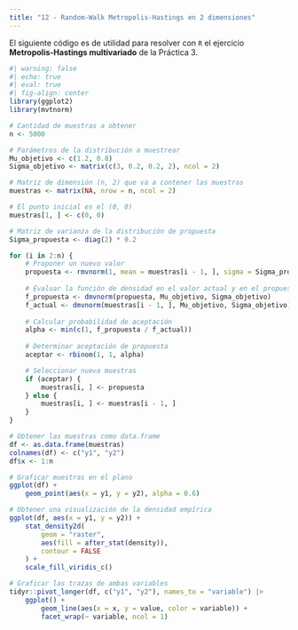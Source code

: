 ```yaml
---
title: "12 - Random-Walk Metropolis-Hastings en 2 dimensiones"
---
```


El siguiente código es de utilidad para resolver con `R` el ejercicio
**Metropolis-Hastings multivariado** de la Práctica 3.

```r
#| warning: false
#| echo: true
#| eval: true 
#| fig-align: center
library(ggplot2)
library(mvtnorm)

# Cantidad de muestras a obtener
n <- 5000

# Parámetros de la distribución a muestrear
Mu_objetivo <- c(1.2, 0.8)
Sigma_objetivo <- matrix(c(3, 0.2, 0.2, 2), ncol = 2)

# Matriz de dimensión (n, 2) que va a contener las muestras
muestras <- matrix(NA, nrow = n, ncol = 2)

# El punto inicial es el (0, 0)
muestras[1, ] <- c(0, 0)

# Matriz de varianza de la distribución de propuesta
Sigma_propuesta <- diag(2) * 0.2

for (i in 2:n) {
    # Proponer un nuevo valor
    propuesta <- rmvnorm(1, mean = muestras[i - 1, ], sigma = Sigma_propuesta)
    
    # Evaluar la función de densidad en el valor actual y en el propuesto
    f_propuesta <- dmvnorm(propuesta, Mu_objetivo, Sigma_objetivo)
    f_actual <- dmvnorm(muestras[i - 1, ], Mu_objetivo, Sigma_objetivo)
    
    # Calcular probabilidad de aceptación
    alpha <- min(c(1, f_propuesta / f_actual))
    
    # Determinar aceptación de propuesta
    aceptar <- rbinom(1, 1, alpha)

    # Seleccionar nueva muestras 
    if (aceptar) {
        muestras[i, ] <- propuesta
    } else {
        muestras[i, ] <- muestras[i - 1, ]
    }
}

# Obtener las muestras como data.frame
df <- as.data.frame(muestras)
colnames(df) <- c("y1", "y2")
df$x <- 1:n

# Graficar muestras en el plano
ggplot(df) +
    geom_point(aes(x = y1, y = y2), alpha = 0.6)

# Obtener una visualización de la densidad empírica
ggplot(df, aes(x = y1, y = y2)) + 
    stat_density2d(
        geom = "raster",
        aes(fill = after_stat(density)),
        contour = FALSE
    ) + 
    scale_fill_viridis_c()

# Graficar las trazas de ambas variables
tidyr::pivot_longer(df, c("y1", "y2"), names_to = "variable") |>
    ggplot() + 
        geom_line(aes(x = x, y = value, color = variable)) + 
        facet_wrap(~ variable, ncol = 1)
```
